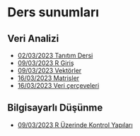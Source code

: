 # Ders sunumları

## Veri Analizi

+ [02/03/2023 Tanıtım Dersi](../00-sunumlar/01-00-preface.html)
+ [09/03/2023 R Giriş](../00-sunumlar/01-01-r-giris.html)
+ [09/03/2023 Vektörler](../00-sunumlar/01-02-vektorler.html)
+ [16/03/2023 Matrisler](../00-sunumlar/01-03-matrisler.html)
+ [16/03/2023 Veri çerçeveleri](../00-sunumlar/01-04-veri-cerceveleri.html)

## Bilgisayarlı Düşünme

+ [09/03/2023 R Üzerinde Kontrol Yapıları](../00-sunumlar/02-01-ileri-seviye-r-01.html)
